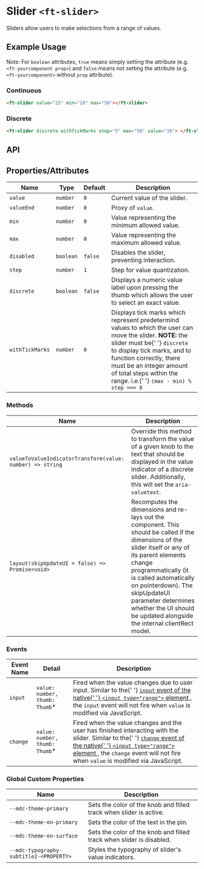 
<Meta title="Ruhil UI/Form Component/Slider/Doc" />

<style>{`

`}</style>

# Slider `<ft-slider>`

<p>Sliders allow users to make selections from a range of values.</p>

## Example Usage

Note: For `boolean` attributes, `true` means simply setting the attribute (e.g. `<ft-yourcomponent prop>`) and `false` means not setting the attribute (e.g. `<ft-yourcomponent>` without `prop` attribute).

### Continuous

```html
<ft-slider value="25" min="10" max="50"></ft-slider>
```

### Discrete

```html
<ft-slider discrete withTickMarks step="5" max="50" value="10"> </ft-slider>
```

## API

## Properties/Attributes

<table>
  <thead>
    <tr>
      <th>Name</th>
      <th>Type</th>
      <th>Default</th>
      <th>Description</th>
    </tr>
  </thead>
  <tbody>
    <tr>
      <td>
        <code>value</code>
      </td>
      <td>
        <code>number</code>
      </td>
      <td>
        <code>0</code>
      </td>
      <td>Current value of the slider.</td>
    </tr>
    <tr>
      <td>
        <code>valueEnd</code>
      </td>
      <td>
        <code>number</code>
      </td>
      <td>
        <code>0</code>
      </td>
      <td>
        Proxy of <code>value</code>.
      </td>
    </tr>
    <tr>
      <td>
        <code>min</code>
      </td>
      <td>
        <code>number</code>
      </td>
      <td>
        <code>0</code>
      </td>
      <td>Value representing the minimum allowed value.</td>
    </tr>
    <tr>
      <td>
        <code>max</code>
      </td>
      <td>
        <code>number</code>
      </td>
      <td>
        <code>0</code>
      </td>
      <td>Value representing the maximum allowed value.</td>
    </tr>
    <tr>
      <td>
        <code>disabled</code>
      </td>
      <td>
        <code>boolean</code>
      </td>
      <td>
        <code>false</code>
      </td>
      <td>Disables the slider, preventing interaction.</td>
    </tr>
    <tr>
      <td>
        <code>step</code>
      </td>
      <td>
        <code>number</code>
      </td>
      <td>
        <code>1</code>
      </td>
      <td>Step for value quantization.</td>
    </tr>
    <tr>
      <td>
        <code>discrete</code>
      </td>
      <td>
        <code>boolean</code>
      </td>
      <td>
        <code>false</code>
      </td>
      <td>
        Displays a numeric value label upon pressing the thumb which allows the
        user to select an exact value.
      </td>
    </tr>
    <tr>
      <td>
        <code>withTickMarks</code>
      </td>
      <td>
        <code>number</code>
      </td>
      <td>
        <code>0</code>
      </td>
      <td>
        Displays tick marks which represent predetermind values to which the
        user can move the slider. <strong>NOTE:</strong> the slider must be{' '}
        <code>discrete</code> to display tick marks, and to function correctly,
        there must be an integer amount of total steps within the range. i.e.{' '}
        <code>(max - min) % step === 0</code>
      </td>
    </tr>
  </tbody>
</table>

### Methods

<table>
  <thead>
    <tr>
      <th>Name</th>
      <th>Description</th>
    </tr>
  </thead>
  <tbody>
    <tr>
      <td>
        <code>valueToValueIndicatorTransform(value: number) =&gt; string</code>
      </td>
      <td>
        Override this method to transform the value of a given knob to the text
        that should be displayed in the value indicator of a discrete slider.
        Additionally, this will set the <code>aria-valuetext</code>.
      </td>
    </tr>
    <tr>
      <td>
        <code>layout(skipUpdateUI = false) =&gt; Promise&lt;void&gt;</code>
      </td>
      <td>
        Recomputes the dimensions and re-lays out the component. This should be
        called if the dimensions of the slider itself or any of its parent
        elements change programmatically (it is called automatically on
        pointerdown). The skipUpdateUI parameter determines whether the UI
        should be updated alongside the internal clientRect model.
      </td>
    </tr>
  </tbody>
</table>

### Events

<table>
  <thead>
    <tr>
      <th>Event Name</th>
      <th>Detail</th>
      <th>Description</th>
    </tr>
  </thead>
  <tbody>
    <tr>
      <td>
        <code>input</code>
      </td>
      <td>
        <code>value: number, thumb: Thumb</code>*
      </td>
      <td>
        Fired when the value changes due to user input. Similar to the{' '}
        <a
          href="https://developer.mozilla.org/en-US/docs/Web/API/HTMLElement/input_event"
          rel="nofollow"
        >
          <code>input</code> event of the native{' '}
          <code>&lt;input type="range"&gt;</code> element
        </a>
        , the <code>input</code> event will not fire when <code>value</code> is modified
        via JavaScript.
      </td>
    </tr>
    <tr>
      <td>
        <code>change</code>
      </td>
      <td>
        <code>value: number, thumb: Thumb</code>*
      </td>
      <td>
        Fired when the value changes and the user has finished interacting with
        the slider. Similar to the{' '}
        <a
          href="https://developer.mozilla.org/en-US/docs/Web/API/HTMLElement/change_event"
          rel="nofollow"
        >
          <code>change</code> event of the native{' '}
          <code>&lt;input type="range"&gt;</code> element
        </a>
        , the <code>change</code> event will not fire when <code>value</code> is
        modified via JavaScript.
      </td>
    </tr>
  </tbody>
</table>

### Global Custom Properties

<table>
  <thead>
    <tr>
      <th>Name</th>
      <th>Description</th>
    </tr>
  </thead>
  <tbody>
    <tr>
      <td>
        <code>--mdc-theme-primary</code>
      </td>
      <td>
        Sets the color of the knob and filled track when slider is active.
      </td>
    </tr>
    <tr>
      <td>
        <code>--mdc-theme-on-primary</code>
      </td>
      <td>Sets the color of the text in the pin.</td>
    </tr>
    <tr>
      <td>
        <code>--mdc-theme-on-surface</code>
      </td>
      <td>
        Sets the color of the knob and filled track when slider is disabled.
      </td>
    </tr>
    <tr>
      <td>
        <code>--mdc-typography-subtitle2-&lt;PROPERTY&gt;</code>
      </td>
      <td>Styles the typography of slider's value indicators.</td>
    </tr>
  </tbody>
</table>
